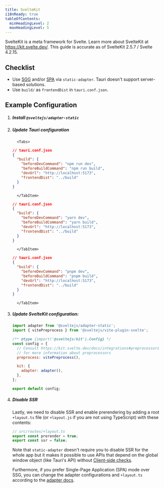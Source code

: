 ```yaml
---
title: SvelteKit
i18nReady: true
tableOfContents:
  minHeadingLevel: 2
  maxHeadingLevel: 5
---
```



SvelteKit is a meta framework for Svelte. Learn more about SvelteKit at https://kit.svelte.dev/. This guide is accurate as of SvelteKit 2.5.7 / Svelte 4.2.15.

## Checklist

- Use [SGG](https://kit.svelte.dev/docs/adapter-static) and/or [SPA](https://kit.svelte.dev/docs/single-page-apps) via `static-adapter`. Tauri doesn't support server-based solutions.
- Use `build/` as `frontendDist` in `tauri.conf.json`.

## Example Configuration

<Steps>

1.  ##### Install `@sveltejs/adapter-static`

    <CommandTabs
      npm="npm install --save-dev @sveltejs/adapter-static"
      yarn="yarn add -D @sveltejs/adapter-static"
      pnpm="pnpm add -D @sveltejs/adapter-static"
    />

1.  ##### Update Tauri configuration

          <Tabs>

      <TabItem label="npm">

    ```json
    // tauri.conf.json
    {
      "build": {
        "beforeDevCommand": "npm run dev",
        "beforeBuildCommand": "npm run build",
        "devUrl": "http://localhost:5173",
        "frontendDist": "../build"
      }
    }
    ```

          </TabItem>

    <TabItem label="yarn">

    ```json
    // tauri.conf.json
    {
      "build": {
        "beforeDevCommand": "yarn dev",
        "beforeBuildCommand": "yarn build",
        "devUrl": "http://localhost:5173",
        "frontendDist": "../build"
      }
    }
    ```

          </TabItem>

    <TabItem label="pnpm">

    ```json
    // tauri.conf.json
    {
      "build": {
        "beforeDevCommand": "pnpm dev",
        "beforeBuildCommand": "pnpm build",
        "devUrl": "http://localhost:5173",
        "frontendDist": "../build"
      }
    }
    ```

          </TabItem>

    </Tabs>

1.  ##### Update SvelteKit configuration:

    ```js title="svelte.config.js" {1}
    import adapter from '@sveltejs/adapter-static';
    import { vitePreprocess } from '@sveltejs/vite-plugin-svelte';

    /** @type {import('@sveltejs/kit').Config} */
    const config = {
      // Consult https://kit.svelte.dev/docs/integrations#preprocessors
      // for more information about preprocessors
      preprocess: vitePreprocess(),

      kit: {
        adapter: adapter(),
      },
    };

    export default config;
    ```

1.  ##### Disable SSR

    Lastly, we need to disable SSR and enable prerendering by adding a root `+layout.ts` file (or `+layout.js` if you are not using TypeScript) with these contents:

    ```ts
    // src/routes/+layout.ts
    export const prerender = true;
    export const ssr = false;
    ```

    Note that `static-adapter` doesn't require you to disable SSR for the whole app but it makes it possible to use APIs that depend on the global window object (like Tauri's API) without [Client-side checks](https://kit.svelte.dev/docs/faq#how-do-i-use-x-with-sveltekit-how-do-i-use-a-client-side-only-library-that-depends-on-document-or-window).

    Furthermore, if you prefer Single-Page Application (SPA) mode over SSG, you can change the adapter configurations and `+layout.ts` according to the [adapter docs](https://kit.svelte.dev/docs/single-page-apps).

</Steps>
